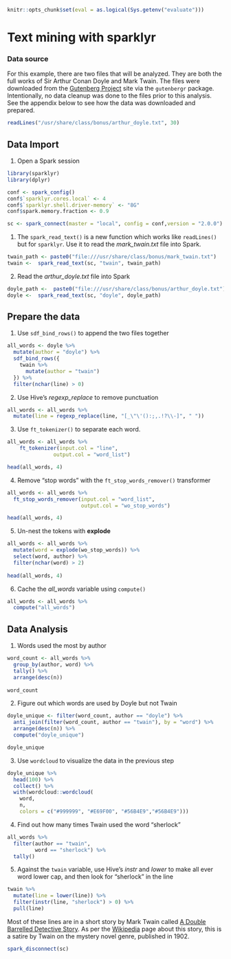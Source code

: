 ```r
knitr::opts_chunk$set(eval = as.logical(Sys.getenv("evaluate")))
```

# Text mining with sparklyr

### Data source

For this example, there are two files that will be analyzed.  They are both the full works of Sir Arthur Conan Doyle and Mark Twain.  The files were downloaded from the [Gutenberg Project](https://www.gutenberg.org/) site via the `gutenbergr` package.  Intentionally, no data cleanup was done to the files prior to this analysis.  See the appendix below to see how the data was downloaded and prepared.

```r
readLines("/usr/share/class/bonus/arthur_doyle.txt", 30) 
```


## Data Import

1. Open a Spark session
```r
library(sparklyr)
library(dplyr)

conf <- spark_config()
conf$`sparklyr.cores.local` <- 4
conf$`sparklyr.shell.driver-memory` <- "8G"
conf$spark.memory.fraction <- 0.9

sc <- spark_connect(master = "local", config = conf,version = "2.0.0")
```


1. The `spark_read_text()` is a new function which works like `readLines()` but for `sparklyr`. Use it to read the *mark_twain.txt* file into Spark.
```r
twain_path <- paste0("file:///usr/share/class/bonus/mark_twain.txt")
twain <-  spark_read_text(sc, "twain", twain_path) 
```

2. Read the *arthur_doyle.txt* file into Spark
```r
doyle_path <-  paste0("file:///usr/share/class/bonus/arthur_doyle.txt")
doyle <-  spark_read_text(sc, "doyle", doyle_path) 
```


## Prepare the data

1. Use `sdf_bind_rows()` to append the two files together
```r
all_words <- doyle %>%
  mutate(author = "doyle") %>%
  sdf_bind_rows({
    twain %>%
      mutate(author = "twain")
  }) %>%
  filter(nchar(line) > 0)
```

2. Use Hive's *regexp_replace* to remove punctuation
```r
all_words <- all_words %>%
  mutate(line = regexp_replace(line, "[_\"\'():;,.!?\\-]", " ")) 
```

3. Use `ft_tokenizer()` to separate each word. 
```r
all_words <- all_words %>%
    ft_tokenizer(input.col = "line",
               output.col = "word_list")

head(all_words, 4)
```

4. Remove "stop words" with the `ft_stop_words_remover()` transformer
```r
all_words <- all_words %>%
  ft_stop_words_remover(input.col = "word_list",
                        output.col = "wo_stop_words")

head(all_words, 4)
```

5. Un-nest the tokens with **explode** 
```r
all_words <- all_words %>%
  mutate(word = explode(wo_stop_words)) %>%
  select(word, author) %>%
  filter(nchar(word) > 2)
  
head(all_words, 4)
```

6. Cache the *all_words* variable using `compute()`  
```r
all_words <- all_words %>%
  compute("all_words")
```


## Data Analysis

1. Words used the most by author

```r
word_count <- all_words %>%
  group_by(author, word) %>%
  tally() %>%
  arrange(desc(n)) 
  
word_count
```

2. Figure out which words are used by Doyle but not Twain

```r
doyle_unique <- filter(word_count, author == "doyle") %>%
  anti_join(filter(word_count, author == "twain"), by = "word") %>%
  arrange(desc(n)) %>%
  compute("doyle_unique")

doyle_unique
```

3. Use `wordcloud` to visualize the data in the previous step
```r
doyle_unique %>%
  head(100) %>%
  collect() %>%
  with(wordcloud::wordcloud(
    word, 
    n,
    colors = c("#999999", "#E69F00", "#56B4E9","#56B4E9")))
```

4. Find out how many times Twain used the word "sherlock"
```r

all_words %>%
  filter(author == "twain",
         word == "sherlock") %>%
  tally()
```

5. Against the `twain` variable, use Hive's *instr* and *lower* to make all ever word lower cap, and then look for "sherlock" in the line
```r

twain %>%
  mutate(line = lower(line)) %>%
  filter(instr(line, "sherlock") > 0) %>%
  pull(line)

```

Most of these lines are in a short story by Mark Twain called [A Double Barrelled Detective Story](https://www.gutenberg.org/files/3180/3180-h/3180-h.htm#link2H_4_0008). As per the [Wikipedia](https://en.wikipedia.org/wiki/A_Double_Barrelled_Detective_Story) page about this story, this is a satire by Twain on the mystery novel genre, published in 1902.


```r
spark_disconnect(sc)
```
